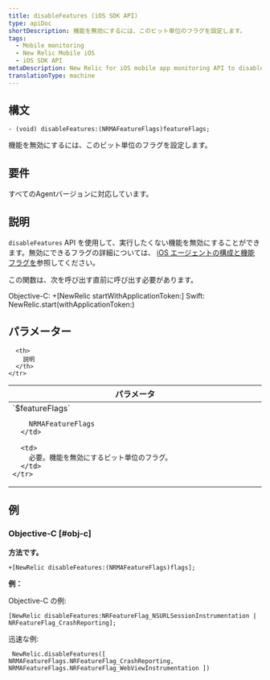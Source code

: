 ```yaml
---
title: disableFeatures (iOS SDK API)
type: apiDoc
shortDescription: 機能を無効にするには、このビット単位のフラグを設定します。
tags:
  - Mobile monitoring
  - New Relic Mobile iOS
  - iOS SDK API
metaDescription: New Relic for iOS mobile app monitoring API to disable features.
translationType: machine
---
```


## 構文

```
- (void) disableFeatures:(NRMAFeatureFlags)featureFlags;
```

機能を無効にするには、このビット単位のフラグを設定します。

## 要件

すべてのAgentバージョンに対応しています。

## 説明

`disableFeatures` API を使用して、実行したくない機能を無効にすることができます。無効にできるフラグの詳細については、 [iOS エージェントの構成と機能フラグを](/docs/mobile-monitoring/new-relic-mobile-ios/api-guides/ios-agent-configuration-feature-flags)参照してください。

<Callout variant="important">
  この関数は、次を呼び出す直前に呼び出す必要があります。

  Objective-C: +\[NewRelic startWithApplicationToken:] Swift: NewRelic.start(withApplicationToken:)
</Callout>

## パラメーター

<table>
  <thead>
    <tr>
      <th width="25%">
        パラメータ
      </th>

      <th>
        説明
      </th>
    </tr>
  </thead>

  <tbody>
    <tr>
      <td>
        `$featureFlags`

        NRMAFeatureFlags
      </td>

      <td>
        必要。機能を無効にするビット単位のフラグ。
      </td>
    </tr>
  </tbody>
</table>

## 例

### Objective-C [#obj-c]

**方法です。**

```
+[NewRelic disableFeatures:(NRMAFeatureFlags)flags];
```

**例：**

Objective-C の例:

```
[NewRelic disableFeatures:NRFeatureFlag_NSURLSessionInstrumentation | NRFeatureFlag_CrashReporting]; 
```

迅速な例:

```
 NewRelic.disableFeatures([ NRMAFeatureFlags.NRFeatureFlag_CrashReporting, NRMAFeatureFlags.NRFeatureFlag_WebViewInstrumentation ])
```
